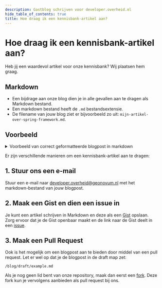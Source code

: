 ```yaml
---
description: Gastblog schrijven voor developer.overheid.nl
hide_table_of_contents: true
title: Hoe draag ik een kennisbank-artikel aan?
---
```


# Hoe draag ik een kennisbank-artikel aan?

Heb jij een waardevol artikel voor onze kennisbank? Wij plaatsen hem graag.

## Markdown
- Een bijdrage aan onze blog dien je in alle gevallen aan te dragen als Markdown bestand.
- Een markdown bestand heeft de `.md` bestandsextensie.
- De filename van jouw blog ziet er bijvoorbeeld zo uit: `mijn-artikel-over-spring-framework.md`.

## Voorbeeld

<details>
  <summary>Voorbeeld van correct geformatteerde blogpost in markdown</summary>

```md
---
tags:
  - "open-source"
  - "front-end"
  - "accessibility"
  - "nl-design-system"
  - "vite"
  - "nvm"
  - "nodejs"
title: "Aan de slag met NL Design System"
---

# Titel

Wil je snel aan de slag met NL Design System? In deze handleiding laten we je zien hoe je het lokaal kunt opzetten en hoe je experimenteert met de beschikbare componenten.

## Kop 2

Aan de slag.

### Kop 2.1

Lorem ipsum. 

```
</details>

Er zijn verschillende manieren om een kennisbank-artikel aan te dragen:

## 1. Stuur ons een e-mail
Stuur een e-mail naar [developer.overheid@geonovum.nl](developer.overheid@geonovum.nl) met het markdown-bestand van jouw blogpost.

## 2. Maak een Gist en dien een issue in
Je kunt een artikel schrijven in Markdown en deze als een [Gist](https://gist.github.com/) opslaan. Zorg ervoor dat je de Gist openbaar maakt en de link naar de Gist deelt in een [issue](https://github.com/developer-overheid-nl/don-site/issues/new).

## 3. Maak een Pull Request
Ook is het mogelijk om een blogpost aan te bieden door middel van een pull request. Let er wel op dat je de blogpost in de draft map zet:

`/blog/draft/example.md`

Als je nog geen lid bent van onze repository, maak dan eerst een [fork](https://github.com/developer-overheid-nl/don-site/fork). Deze fork kun je vervolgens aanbieden als pull request bij ons.

